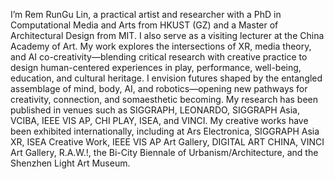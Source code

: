 I’m Rem RunGu Lin, a practical artist and researcher with a PhD in Computational Media and Arts from HKUST (GZ) and a Master of Architectural Design from MIT. I also serve as a visiting lecturer at the China Academy of Art. My work explores the intersections of XR, media theory, and AI co-creativity—blending critical research with creative practice to design human-centered experiences in play, performance, well-being, education, and cultural heritage.
I envision futures shaped by the entangled assemblage of mind, body, AI, and robotics—opening new pathways for creativity, connection, and somaesthetic becoming. My research has been published in venues such as SIGGRAPH, LEONARDO, SIGGRAPH Asia, VCIBA, IEEE VIS AP, CHI PLAY, ISEA, and VINCI. My creative works have been exhibited internationally, including at Ars Electronica, SIGGRAPH Asia XR, ISEA Creative Work, IEEE VIS AP Art Gallery, DIGITAL ART CHINA, VINCI Art Gallery, R.A.W.!, the Bi-City Biennale of Urbanism/Architecture, and the Shenzhen Light Art Museum.